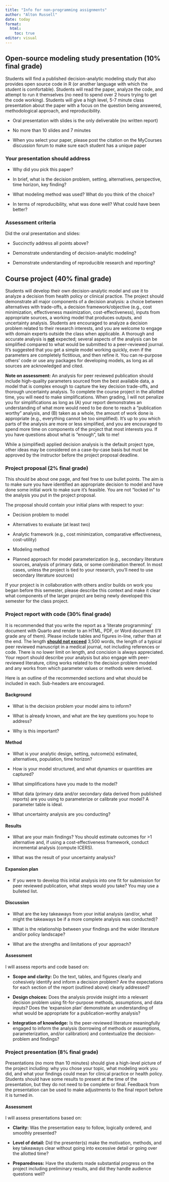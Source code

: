 ```yaml
---
title: "Info for non-programming assignments"
author: "Alton Russell"
date: today
format:
  html:
    toc: true
editor: visual
---
```


## **Open-source modeling study presentation (10% final grade)**

Students will find a published decision-analytic modeling study that also provides open source code in R (or another language with which the student is comfortable). Students will read the paper, analyze the code, and attempt to run it themselves (no need to spend over 2 hours trying to get the code working). Students will give a high level, 5-7 minute class presentation about the paper with a focus on the question being answered, methodological approach, and reproducibility.

-   Oral presentation with slides is the only deliverable (no written report)

-   No more than 10 slides and 7 minutes

-   When you select your paper, please post the citation on the MyCourses discussion forum to make sure each student has a unique paper

### Your presentation should address

-   Why did you pick this paper?

-   In brief, what is the decision problem, setting, alternatives, perspective, time horizon, key finding?

-   What modeling method was used? What do you think of the choice?

-   In terms of reproducibility, what was done well? What could have been better?

### Assessment criteria

Did the oral presentation and slides:

-   Succinctly address all points above?

-   Demonstrate understanding of decision-analytic modeling?

-   Demonstrate understanding of reproducible research and reporting?

## Course project (40% final grade)

Students will develop their own decision-analytic model and use it to analyze a decision from health policy or clinical practice. The project should demonstrate all major components of a decision analysis: a choice between alternatives with trade-offs, a decision framework/objective (e.g., cost minimization, effectiveness maximization, cost-effectiveness), inputs from appropriate sources, a working model that produces outputs, and uncertainty analysis. Students are encouraged to analyze a decision problem related to their research interests, and you are welcome to engage with domain experts outside the class when applicable. A thorough and accurate analysis is [**not**]{.underline} expected; several aspects of the analysis can be simplified compared to what would be submitted to a peer-reviewed journal. It's suggested that you get a simple model working quickly, even if the parameters are completely fictitious, and then refine it. You can re-purpose others' code or use any packages for developing models, as long as all sources are acknowledged and cited.

**Note on assessment:** An analysis for peer reviewed publication should include high-quality parameters sourced from the best available data, a model that is complex enough to capture the key decision trade-offs, and thorough uncertainty analysis. To complete the course project in the allotted time, you will need to make simplifications. When grading, I will not penalize you for simplifications as long as (A) your report demonstrates an understanding of what more would need to be done to reach a "publication worthy" analysis, and (B) taken as a whole, the amount of work done is appropriate (e.g., everything cannot be too simplified). It's up to you which parts of the analysis are more or less simplified, and you are encouraged to spend more time on components of the project that most interests you. If you have questions about what is "enough", talk to me!

While a (simplified) applied decision analysis is the default project type, other ideas may be considered on a case-by-case basis but must be approved by the instructor before the project proposal deadline.

### Project proposal (2% final grade)

This should be about one page, and feel free to use bullet points. The aim is to make sure you have identified an appropriate decision to model and have done some initial work to make sure it's feasible. You are not "locked in" to the analysis you put in the project proposal.

The proposal should contain your initial plans with respect to your:

-   Decision problem to model

-   Alternatives to evaluate (at least two)

-   Analytic framework (e.g., cost minimization, comparative effectiveness, cost-utility)

-   Modeling method

-   Planned approach for model parameterization (e.g., secondary literature sources, analysis of primary data, or some combination thereof. In most cases, unless the project is tied to your research, you'll need to use secondary literature sources)

If your project is in collaboration with others and/or builds on work you began before this semester, please describe this context and make it clear what components of the larger project are being newly developed this semester for the class project.

### Project report with code (30% final grade)

It is recommended that you write the report as a 'literate programming' document with Quarto and render to an HTML, PDF, or Word document (I'll grade any of them). Please include tables and figures in-line, rather than at the end. The length [**should not exceed**]{.underline} 3,500 words, the length of a typical peer reviewed manuscript in a medical journal, not including references or code. There is no lower limit on length, and concision is always appreciated. Your report should describe your analysis but also engage with peer-reviewed literature, citing works related to the decision problem modeled and any works from which parameter values or methods were derived.

Here is an outline of the recommended sections and what should be included in each. Sub-headers are encouraged.

#### Background

-   What is the decision problem your model aims to inform?

-   What is already known, and what are the key questions you hope to address?

-   Why is this important?

#### Method

-   What is your analytic design, setting, outcome(s) estimated, alternatives, population, time horizon?

-   How is your model structured, and what dynamics or quantities are captured?

-   What simplifications have you made to the model?

-   What data (primary data and/or secondary data derived from published reports) are you using to parameterize or calibrate your model? A parameter table is ideal.

-   What uncertainty analysis are you conducting?

#### Results

-   What are your main findings? You should estimate outcomes for \>1 alternative and, if using a cost-effectiveness framework, conduct incremental analysis (compute ICERS).

-   What was the result of your uncertainty analysis?

#### Expansion plan

-   If you were to develop this initial analysis into one fit for submission for peer reviewed publication, what steps would you take? You may use a bulleted list.

#### Discussion

-   What are the key takeaways from your initial analysis (and/or, what might the takeaways be if a more complete analysis was conducted)?

-   What is the relationship between your findings and the wider literature and/or policy landscape?

-   What are the strengths and limitations of your approach?

#### Assessment

I will assess reports and code based on:

-   **Scope and clarity:** Do the text, tables, and figures clearly and cohesively identify and inform a decision problem? Are the expectations for each section of the report (outlined above) clearly addressed?

-   **Design choices:** Does the analysis provide insight into a relevant decision problem using fit-for-purpose methods, assumptions, and data inputs? Does the 'expansion plan' demonstrate an understanding of what would be appropriate for a publication-worthy analysis?

-   **Integration of knowledge:** Is the peer-reviewed literature meaningfully engaged to inform the analysis (borrowing of methods or assumptions, parameterization, and/or calibration) and contextualize the decision-problem and findings?

### Project presentation (8% final grade)

Presentations (no more than 10 minutes) should give a high-level picture of the project including: why you chose your topic, what modeling work you did, and what your findings could mean for clinical practice or health policy. Students should have some results to present at the time of the presentation, but they do not need to be complete or final. Feedback from the presentation can be used to make adjustments to the final report before it is turned in.

#### Assessment

I will assess presentations based on:

-   **Clarity:** Was the presentation easy to follow, logically ordered, and smoothly presented?

-   **Level of detail:** Did the presenter(s) make the motivation, methods, and key takeaways clear without going into excessive detail or going over the allotted time?

-   **Preparedness:** Have the students made substantial progress on the project including preliminary results, and did they handle audience questions well?
